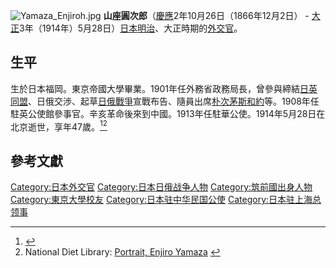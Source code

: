 [[File:Yamaza_Enjiroh.jpg|thumb]]
'''山座圓次郎'''（[[慶應|慶應]]2年10月26日（1866年12月2日） - [[大正|大正]]3年（1914年）5月28日）[[日本|日本]][[明治|明治]]、大正時期的[[外交官|外交官]]。

==生平==
生於日本福岡。東京帝國大學畢業。1901年任外務省政務局長，曾參與締結[[日英同盟|日英同盟]]、日俄交渉、起草[[日俄戰爭|日俄戰爭]]宣戰布告、隨員出席[[朴次茅斯和約|朴次茅斯和約]]等。1908年任駐英公使館參事官。辛亥革命後來到中國。1913年任駐華公使。1914年5月28日在北京逝世，享年47歲。<ref>{{Cite web |url=http://archwebs.mh.sinica.edu.tw/digital/Article_Show.asp?ArticleID=200 |title=袁世凱與北京外交團合影照片說明 |accessdate=2013-06-26 |archive-date=2012-07-07 |archive-url=https://archive.is/20120707005505/http://archwebs.mh.sinica.edu.tw/digital/Article_Show.ASP?ArticleID=200 |dead-url=yes }}</ref><ref name="ndl">National Diet Library: [http://www.ndl.go.jp/portrait/e/datas/210.html Portrait, Enjiro Yamaza] {{Wayback|url=http://www.ndl.go.jp/portrait/e/datas/210.html |date=20191021010859 }}</ref>

==參考文獻==
{{reflist}}

{{日本駐華大使|1913年—1914年|中華民國大使}}

{{DEFAULTSORT:Yamaza Enjirou}}
[[Category:日本外交官|Category:日本外交官]]
[[Category:日本日俄战争人物|Category:日本日俄战争人物]]
[[Category:筑前國出身人物|Category:筑前國出身人物]]
[[Category:東京大學校友|Category:東京大學校友]]
[[Category:日本驻中华民国公使|Category:日本驻中华民国公使]]
[[Category:日本驻上海总领事|Category:日本驻上海总领事]]